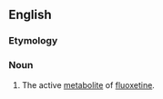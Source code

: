 ==English==

===Etymology===
{{prefix|en|nor|fluoxetine}}

===Noun===
{{en-noun|-}}

# The active [[metabolite]] of [[fluoxetine]].